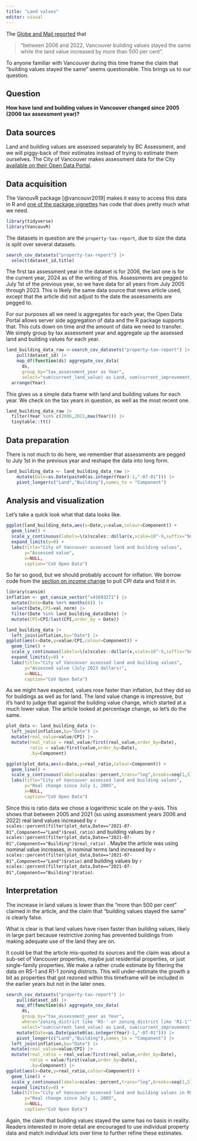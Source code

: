 ```yaml
---
title: "Land values"
editor: visual
---
```


The [Globe and Mail reported](https://www.theglobeandmail.com/real-estate/vancouver/article-vancouver-housing-troubles-make-for-hot-summer-reading/) that

> "between 2006 and 2022, Vancouver building values stayed the same while the land value increased by more than 500 per cent".

To anyone familiar with Vancouver during this time frame the claim that "building values stayed the same" seems questionable. This brings us to our question.

## Question

**How have land and building values in Vancouver changed since 2005 (2006 tax assessment year)?**

## Data sources

Land and building values are assessed separately by BC Assessment, and we will piggy-back of their estimates instead of trying to estimate them ourselves. The City of Vancouver makes assessment data for the City [available on their Open Data Portal](https://opendata.vancouver.ca/pages/home/).

## Data acquisition

The VanouvR package [@vancouvr2019] makes it easy to access this data in R and [one of the package vignettes](https://mountainmath.github.io/VancouvR/articles/Demo.html) has code that does pretty much what we need.

```r
library(tidyverse)
library(VancouvR)
```

The datasets in question are the `property-tax-report`, due to size the data is split over several datasets.

```r
search_cov_datasets("property-tax-report") |>
  select(dataset_id,title)
```

The first tax assessment year in the dataset is for 2006, the last one is for the current year, 2024 as of the writing of this. Assessments are pegged to July 1st of the previous year, so we have data for all years from July 2005 through 2023. This is likely the same data source that news article used, except that the article did not adjust to the date the assessments are pegged to.

For our purposes all we need is aggregates for each year, the Open Data Portal allows server side aggregation of data and the R package supports that. This cuts down on time and the amount of data we need to transfer. We simply group by tax assessment year and aggregate up the assessed land and building values for each year.

```r
land_building_data_raw <-search_cov_datasets("property-tax-report") |>
    pull(dataset_id) |>
    map_df(function(ds) aggregate_cov_data(
      ds,
      group_by="tax_assessment_year as Year",
      select="sum(current_land_value) as Land, sum(current_improvement_value) as Building")) |>
  arrange(Year)
```

This gives us a simple data frame with land and building values for each year. We check on the tax years in question, as well as the most recent one.

```r
land_building_data_raw |> 
  filter(Year %in% c(2006,2022,max(Year))) |>
  tinytable::tt()
```

## Data preparation

There is not much to do here, we remember that assessments are pegged to July 1st in the previous year and reshape the data into long form.

```r
land_building_data <- land_building_data_raw |>
    mutate(Date=as.Date(paste0(as.integer(Year)-1,"-07-01"))) |>
    pivot_longer(c("Land","Building"),names_to = "Component")
```

## Analysis and visualization

Let's take a quick look what that data looks like.

```r
ggplot(land_building_data,aes(x=Date,y=value,colour=Component)) +
  geom_line() +
  scale_y_continuous(labels=\(x)scales::dollar(x,scale=10^-9,suffix="bn")) +
  expand_limits(y=0) +
  labs(title="City of Vancouver assessed land and building values",
       y="Assessed value",
       x=NULL,
       caption="CoV Open Data")
```

So far so good, but we should probably account for inflation. We borrow code from the [section on income change](/canadian_data/basic_descriptive/geography_of_income_change.html) to pull CPI data and fold it in.

```r
library(cansim)
inflation <- get_cansim_vector("v41693271") |>
  mutate(Date=Date %m+% months(6)) |>
  select(Date,CPI=val_norm) |>
  filter(Date %in% land_building_data$Date) |>
  mutate(CPI=CPI/last(CPI,order_by = Date))

land_building_data |>
  left_join(inflation,by="Date") |>
ggplot(aes(x=Date,y=value/CPI,colour=Component)) +
  geom_line() +
  scale_y_continuous(labels=\(x)scales::dollar(x,scale=10^-9,suffix="bn")) +
  expand_limits(y=0) +
  labs(title="City of Vancouver assessed land and building values",
       y="Assessed value (July 2023 dollars)",
       x=NULL,
       caption="CoV Open Data")
```

As we might have expected, values rose faster than inflation, but they did so for buildings as well as for land. The land value change is impressive, but it's hard to judge that against the building value change, which started at a much lower value. The article looked at percentage change, so let's do the same.

```r
plot_data <- land_building_data |>
  left_join(inflation,by="Date") |>
  mutate(real_value=value/CPI) |>
  mutate(real_ratio = real_value/first(real_value,order_by=Date),
         ratio = value/first(value,order_by=Date),
         .by=Component)

ggplot(plot_data,aes(x=Date,y=real_ratio,colour=Component)) +
  geom_line() +
  scale_y_continuous(labels=scales::percent,trans="log",breaks=seq(1,5)) +
  labs(title="City of Vancouver assessed land and building values",
       y="Real change since July 1, 2005",
       x=NULL,
       caption="CoV Open Data")
```

Since this is ratio data we chose a logarithmic scale on the y-axis. This shows that between 2005 and 2021 (so using assessment years 2006 and 2022) real land values increased by `r scales::percent(filter(plot_data,Date=="2021-07-01",Component=="Land")$real_ratio)` and building values by `r scales::percent(filter(plot_data,Date=="2021-07-01",Component=="Building")$real_ratio)` . Maybe the article was using nominal value increases, in nominal terms land increased by `r scales::percent(filter(plot_data,Date=="2021-07-01",Component=="Land")$ratio)` and building values by `r scales::percent(filter(plot_data,Date=="2021-07-01",Component=="Building")$ratio)`.

## Interpretation

The increase in land values is lower than the "more than 500 per cent" claimed in the article, and the claim that "building values stayed the same" is clearly false.

What is clear is that land values have risen faster than building values, likely in large part because restrictive zoning has prevented buildings from making adequate use of the land they are on.

It could be that the article mis-quoted its sources and the claim was about a sub-set of Vancouver properties, maybe just residential properties, or just single-family properties. We make a rather crude estimate by filtering the data on RS-1 and R1-1 zoning districts. This will under-estimate the growth a bit as properties that got rezoned within this timeframe will be included in the earlier years but not in the later ones.

```r
search_cov_datasets("property-tax-report") |>
    pull(dataset_id) |>
    map_df(function(ds) aggregate_cov_data(
      ds,
      group_by="tax_assessment_year as Year",
      where="zoning_district like 'RS-' or zoning_district like 'R1-1'",
      select="sum(current_land_value) as Land, sum(current_improvement_value) as Building")) %>% 
    mutate(Date=as.Date(paste0(as.integer(Year)-1,"-07-01"))) |>
    pivot_longer(c("Land","Building"),names_to = "Component") |>
  left_join(inflation,by="Date") |>
  mutate(real_value=value/CPI) |>
  mutate(real_ratio = real_value/first(real_value,order_by=Date),
         ratio = value/first(value,order_by=Date),
         .by=Component) |>
ggplot(aes(x=Date,y=real_ratio,colour=Component)) +
  geom_line() +
  scale_y_continuous(labels=scales::percent,trans="log",breaks=seq(1,5)) +
  expand_limits(y=0) +
  labs(title="City of Vancouver assessed land and building values in RS/R1-1 zones",
       y="Real change since July 1, 2005",
       x=NULL,
       caption="CoV Open Data")
```

Again, the claim that building values stayed the same has no basis in reality. Readers interested in more detail are encouraged to use individual property data and match individual lots over time to further refine these estimates.
